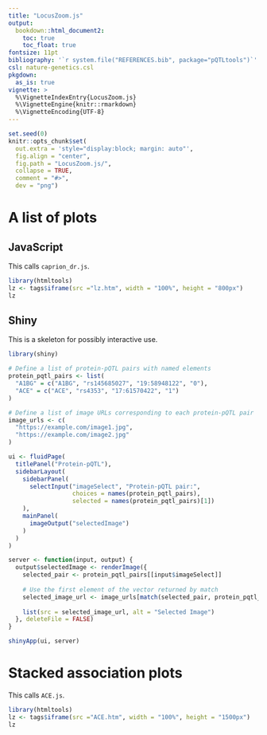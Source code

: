 ```yaml
---
title: "LocusZoom.js"
output:
  bookdown::html_document2:
    toc: true
    toc_float: true
fontsize: 11pt
bibliography: '`r system.file("REFERENCES.bib", package="pQTLtools")`'
csl: nature-genetics.csl
pkgdown:
  as_is: true
vignette: >
  %\VignetteIndexEntry{LocusZoom.js}
  %\VignetteEngine{knitr::rmarkdown}
  %\VignetteEncoding{UTF-8}
---
```


```r
set.seed(0)
knitr::opts_chunk$set(
  out.extra = 'style="display:block; margin: auto"',
  fig.align = "center",
  fig.path = "LocusZoom.js/",
  collapse = TRUE,
  comment = "#>",
  dev = "png")
```

# A list of plots

## JavaScript

This calls `caprion_dr.js`.

```r
library(htmltools)
lz <- tags$iframe(src ="lz.htm", width = "100%", height = "800px")
lz
```

## Shiny

This is a skeleton for possibly interactive use.

```r
library(shiny)

# Define a list of protein-pQTL pairs with named elements
protein_pqtl_pairs <- list(
  "A1BG" = c("A1BG", "rs145685027", "19:58948122", "0"),
  "ACE" = c("ACE", "rs4353", "17:61570422", "1")
)

# Define a list of image URLs corresponding to each protein-pQTL pair
image_urls <- c(
  "https://example.com/image1.jpg",
  "https://example.com/image2.jpg"
)

ui <- fluidPage(
  titlePanel("Protein-pQTL"),
  sidebarLayout(
    sidebarPanel(
      selectInput("imageSelect", "Protein-pQTL pair:",
                  choices = names(protein_pqtl_pairs),
                  selected = names(protein_pqtl_pairs)[1])
    ),
    mainPanel(
      imageOutput("selectedImage")
    )
  )
)

server <- function(input, output) {
  output$selectedImage <- renderImage({
    selected_pair <- protein_pqtl_pairs[[input$imageSelect]]
    
    # Use the first element of the vector returned by match
    selected_image_url <- image_urls[match(selected_pair, protein_pqtl_pairs)[1]]
    
    list(src = selected_image_url, alt = "Selected Image")
  }, deleteFile = FALSE)
}

shinyApp(ui, server)
```

# Stacked association plots

This calls `ACE.js`.

```r
library(htmltools)
lz <- tags$iframe(src ="ACE.htm", width = "100%", height = "1500px")
lz
```
